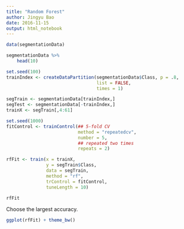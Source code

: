 ```yaml
---
title: "Random Forest"
author: Jingyu Bao
date: 2016-11-15
output: html_notebook
---
```



```r
data(segmentationData)

segmentationData %>% 
    head(10)

set.seed(100)
trainIndex <- createDataPartition(segmentationData$Class, p = .8, 
                                  list = FALSE, 
                                  times = 1)

segTrain <- segmentationData[trainIndex,]
segTest <- segmentationData[-trainIndex,]
trainX <- segTrain[,4:61]

set.seed(1000)
fitControl <- trainControl(## 5-fold CV
                           method = "repeatedcv",
                           number = 5,
                           ## repeated two times
                           repeats = 2)

rfFit <- train(x = trainX, 
               y = segTrain$Class,
               data = segTrain,
               method = "rf", 
               trControl = fitControl,
               tuneLength = 10)

rfFit
```


Choose the largest accuracy.
```r
ggplot(rfFit) + theme_bw()
```

